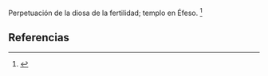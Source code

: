 Perpetuación de la diosa de la fertilidad; templo en Éfeso. <ref>{{lib|LU|133|6|1}}</ref> 

== Referencias ==
<references />
